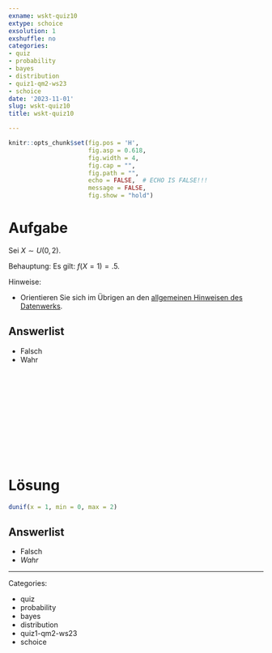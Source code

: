 ```yaml
---
exname: wskt-quiz10
extype: schoice
exsolution: 1
exshuffle: no
categories:
- quiz
- probability
- bayes
- distribution
- quiz1-qm2-ws23
- schoice
date: '2023-11-01'
slug: wskt-quiz10
title: wskt-quiz10

---
```





```r
knitr::opts_chunk$set(fig.pos = 'H',
                      fig.asp = 0.618,
                      fig.width = 4,
                      fig.cap = "", 
                      fig.path = "",
                      echo = FALSE,  # ECHO IS FALSE!!!
                      message = FALSE,
                      fig.show = "hold")
```






# Aufgabe


Sei $X \sim U(0, 2)$. 


Behauptung: Es gilt: $f(X=1) = .5$.

Hinweise:

- Orientieren Sie sich im Übrigen an den [allgemeinen Hinweisen des Datenwerks](https://datenwerk.netlify.app/hinweise).


Answerlist
----------

* Falsch
* Wahr


</br>
</br>
</br>
</br>
</br>
</br>
</br>
</br>
</br>
</br>

# Lösung



```r
dunif(x = 1, min = 0, max = 2)
```



Answerlist
----------


* Falsch
* *Wahr*








---

Categories: 

- quiz
- probability
- bayes
- distribution
- quiz1-qm2-ws23
- schoice

